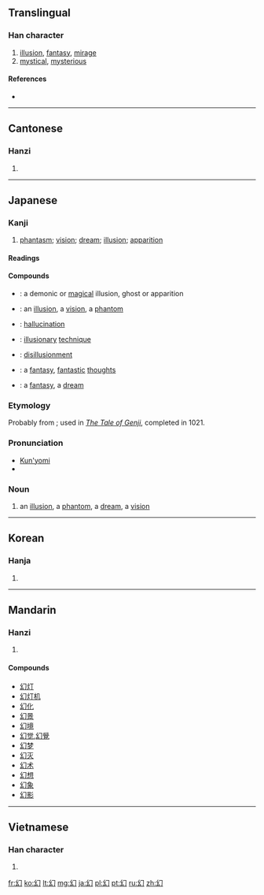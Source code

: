 ==Translingual==

===Han character===
{{Han char|rn=52|rad=幺|as=01|sn=4|four=2772<sub>0</sub>|canj=女戈尸 (VIS), X女戈尸 (XVIS)}}

# [[illusion]], [[fantasy]], [[mirage]]
# [[mystical]], [[mysterious]]

====References====
* {{Han ref|kx=0341.130|dkj=09190|dj=0650.070|hdz=21093.030|uh=5E7B|ud=24187|bh=A4DB|bd=42203}}

----

==Cantonese==

===Hanzi===
{{yue-hanzi|jyut=|y=waan6}}

# {{defn|lang=yue|sort=幺01}}

----

==Japanese==

===Kanji===
{{ja-kanji|grade=c|rs=幺01}}

# [[phantasm]]; [[vision]]; [[dream]]; [[illusion]]; [[apparition]]

====Readings====
{{ja-readings
|goon=[[げん]] (gen)
|kun=[[まぼろし]] (maboroshi)
}}

====Compounds====
* {{l|ja|魔幻|tr=[[まげん]], ''[[magen]]''}}: a demonic or [[magical]] illusion, ghost or apparition
* {{l|ja|幻影|tr=[[げんえい]], ''[[gen'ei]]''}}: an [[illusion]], a [[vision]], a [[phantom]]
* {{l|ja|幻覚|tr=[[げんかく]], ''[[genkaku]]''}}: [[hallucination]]
* {{l|ja|幻術|tr=[[げんじゅつ]], ''[[genjutsu]]''}}: [[illusionary]] [[technique]]
* {{l|ja|幻滅|tr=[[げんめつ]], ''[[genmetsu]]''}}: [[disillusionment]]
* {{l|ja|幻想|tr=[[げんそう]], ''[[gensō]]''}}: a [[fantasy]], [[fantastic]] [[thought]]s
* {{l|ja|夢幻|tr=[[むげん]], ''[[mugen]]''}}: a [[fantasy]], a [[dream]]

===Etymology===
Probably from {{etyl|ojp|ja|sort=まぼろし}}; used in ''[[w:The Tale of Genji|The Tale of Genji]]'', completed in 1021.

===Pronunciation===
* [[訓読み|Kun'yomi]]
* {{IPA|lang=ja|[ma̠bo̞ɽo̞ɕi]}}

===Noun===
{{ja-noun|k|hira=まぼろし|rom=maboroshi}}

# an [[illusion]], a [[phantom]], a [[dream]], a [[vision]]

----

==Korean==

===Hanja===
{{ko-hanja|hangeul=[[환]]|rv=hwan|mr=hwan}}

# {{defn|lang=ko|sort=幺01}}

----

==Mandarin==

===Hanzi===
{{cmn-hanzi|pin=[[huàn]] ([[huan4]])|wg=huan<sup>4</sup>}}

# {{defn|lang=cmn|sort=幺01}}

====Compounds====
* [[幻灯]]
* [[幻灯机]]
* [[幻化]]
* [[幻景]]
* [[幻境]]
* [[幻觉]],[[幻覺]]
* [[幻梦]]
* [[幻灭]]
* [[幻术]]
* [[幻想]]
* [[幻象]]
* [[幻影]]

----

==Vietnamese==

===Han character===
{{vi-hantu|[[huyễn]], [[ảo]], [[hoẻn]]|rs=幺01}}

# {{defn|lang=vi|sort=幺01}}

[[fr:幻]]
[[ko:幻]]
[[lt:幻]]
[[mg:幻]]
[[ja:幻]]
[[pl:幻]]
[[pt:幻]]
[[ru:幻]]
[[zh:幻]]